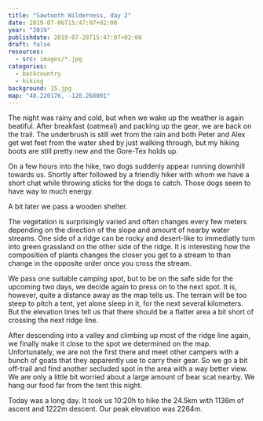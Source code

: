 ```yaml
---
title: "Sawtooth Wilderness, day 2"
date: 2019-07-06T15:47:07+02:00
year: "2019"
publishdate: 2019-07-28T15:47:07+02:00
draft: false
resources:
  - src: images/*.jpg
categories:
  - backcountry
  - hiking
background: 15.jpg
map: "48.220176, -120.268001"
---
```


The night was rainy and cold, but when we wake up the weather is again beatiful.
After breakfast (oatmeal) and packing up the gear, we are back on the trail. The
underbrush is still wet from the rain and both Peter and Alex get wet feet from
the water shed by just walking through, but my hiking boots are still pretty
new and the Gore-Tex holds up.

<!--more-->

<Rimg src="3.jpg" alt="Packing up gear" />

<Pano src="1.jpg" alt="Panoramic view" />

<Pano src="2.jpg" alt="Panoramic view" />

<Rimg src="4.jpg" caption="A river crossing" />

<Rimg src="5.jpg" caption="And a tree crossing, so to say" />

On a few hours into the hike, two dogs suddenly appear running downhill
towards us. Shortly after followed by a friendly hiker with whom we have
a short chat while throwing sticks for the dogs to catch. Those dogs seem to
have way to much energy.

A bit later we pass a wooden shelter.

<Rimg src="6.jpg" caption="A wooden shelter on the trail" />

The vegetation is surprisingly varied and often changes every few meters
depending on the direction of the slope and amount of nearby water streams. One
side of a ridge can be rocky and desert-like to immediatly turn into green
grassland on the other side of the ridge. It is interesting how the composition
of plants changes the closer you get to a stream to than change in the opposite
order once you cross the stream.

<Gallery>
  <Rimg src="7.jpg" alt="Sawtooth wilderness" />
  <Rimg src="8.jpg" alt="Sawtooth wilderness" />
  <Rimg src="9.jpg" alt="Sawtooth wilderness" />
  <Rimg src="10.jpg" alt="Sawtooth wilderness" />
  <Rimg src="11.jpg" alt="Sawtooth wilderness" />
  <Rimg src="12.jpg" alt="Sawtooth wilderness" />
  <Rimg src="13.jpg" alt="Sawtooth wilderness" />
  <Rimg src="14.jpg" alt="Sawtooth wilderness" />
  <Rimg src="15.jpg" alt="Sawtooth wilderness" />
  <Rimg src="16.jpg" alt="Sawtooth wilderness" />
  <Rimg
    src="17.jpg"
    caption="Some parts were affected by wildfires. Here is a surprising border where the fire stopped just behind the green trees in the foreground."
  />
  <Rimg src="18.jpg" alt="Sawtooth wilderness" />
  <Rimg src="20.jpg" alt="Sawtooth wilderness" />
  <Rimg src="22.jpg" alt="Sawtooth wilderness" />
  <Rimg src="24.jpg" alt="Sawtooth wilderness" />
</Gallery>

<Pano src="25.jpg" alt="Sawtooth wilderness" />

<Gallery>
  <Rimg src="26.jpg" alt="Sawtooth wilderness" />
  <Rimg src="27.jpg" alt="Sawtooth wilderness" />
</Gallery>

<Pano src="28.jpg" alt="Sawtooth wilderness" />

<Gallery>
  <Rimg src="29.jpg" alt="Sawtooth wilderness" />
  <Rimg src="30.jpg" alt="Sawtooth wilderness" />
</Gallery>

<Rimg src="31.jpg" alt="Sawtooth wilderness" />

<Pano src="32.jpg" alt="Sawtooth wilderness" />

We pass one suitable camping spot, but to be on the safe side for the upcoming
two days, we decide again to press on to the next spot. It is, however, quite
a distance away as the map tells us. The terrain will be too steep to pitch
a tent, yet alone sleep in it, for the next several kilometers. But the
elevation lines tell us that there should be a flatter area a bit short of
crossing the next ridge line.

<Gallery>
  <Rimg src="33.jpg" alt="Sawtooth wilderness" />
  <Rimg src="34.jpg" alt="Sawtooth wilderness" />
</Gallery>

After descending into a valley and climbing up most of the ridge line again, we
finally make it close to the spot we determined on the map. Unfortunately, we
are not the first there and meet other campers with a bunch of goats that they
apparently use to carry their gear. So we go a bit off-trail and find another
secluded spot in the area with a way better view. We are only a little bit
worried about a large amount of bear scat nearby. We hang our food far from the
tent this night.

<Gallery>
  <Rimg src="ziege.jpg" alt="A goat" />
  <Rimg
    src="35.jpg"
    caption="Our campsite. A mosquito made it into the picture. They were not too bad, except for the evening hours."
  />
</Gallery>

<Pano src="36.jpg" alt="Sawtooth wilderness" />

Today was a long day. It took us 10:20h to hike the 24.5km with 1136m of ascent
and 1222m descent. Our peak elevation was 2264m.

<GpxTrack src="20190706.gpx" />

<Nextday />
